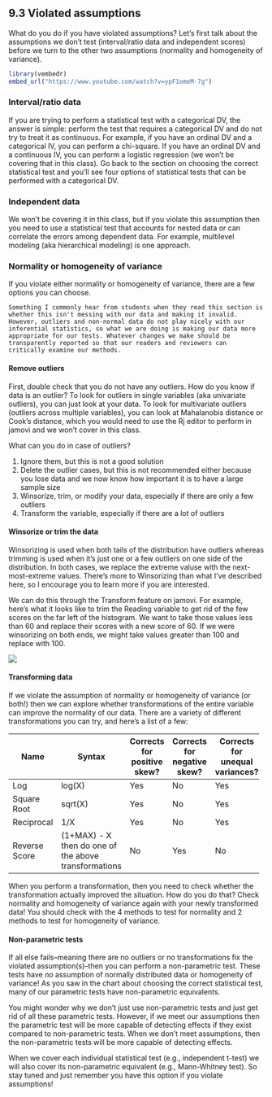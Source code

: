 ## 9.3 Violated assumptions

What do you do if you have violated assumptions? Let's first talk about the assumptions we don't test (interval/ratio data and independent scores) before we turn to the other two assumptions (normality and homogeneity of variance).

```r
library(vembedr)
embed_url("https://www.youtube.com/watch?v=ypF1omeM-7g")
```

### Interval/ratio data

If you are trying to perform a statistical test with a categorical DV, the answer is simple: perform the test that requires a categorical DV and do not try to treat it as continuous. For example, if you have an ordinal DV and a categorical IV, you can perform a chi-square. If you have an ordinal DV and a continuous IV, you can perform a logistic regression (we won't be covering that in this class). Go back to the section on choosing the correct statistical test and you'll see four options of statistical tests that can be performed with a categorical DV.

### Independent data

We won't be covering it in this class, but if you violate this assumption then you need to use a statistical test that accounts for nested data or can correlate the errors among dependent data. For example, multilevel modeling (aka hierarchical modeling) is one approach.

### Normality or homogeneity of variance

If you violate either normality or homogeneity of variance, there are a few options you can choose.

```block

Something I commonly hear from students when they read this section is whether this isn't messing with our data and making it invalid. However, outliers and non-normal data do not play nicely with our inferential statistics, so what we are doing is making our data more appropriate for our tests. Whatever changes we make should be transparently reported so that our readers and reviewers can critically examine our methods. 
```

#### Remove outliers

First, double check that you do not have any outliers. How do you know if data is an outlier? To look for outliers in single variables (aka univariate outliers), you can just look at your data. To look for multivariate outliers (outliers across multiple variables), you can look at Mahalanobis distance or Cook's distance, which you would need to use the Rj editor to perform in jamovi and we won't cover in this class.

What can you do in case of outliers?

1.  Ignore them, but this is not a good solution
2.  Delete the outlier cases, but this is not recommended either because you lose data and we now know how important it is to have a large sample size
3.  Winsorize, trim, or modify your data, especially if there are only a few outliers
4.  Transform the variable, especially if there are a lot of outliers

#### Winsorize or trim the data

Winsorizing is used when both tails of the distribution have outliers whereas trimming is used when it's just one or a few outliers on one side of the distribution. In both cases, we replace the extreme valuse with the next-most-extreme values. There's more to Winsorizing than what I've described here, so I encourage you to learn more if you are interested.

We can do this through the Transform feature on jamovi. For example, here's what it looks like to trim the Reading variable to get rid of the few scores on the far left of the histogram. We want to take those values less than 60 and replace their scores with a new score of 60. If we were winsorizing on both ends, we might take values greater than 100 and replace with 100.

![](images/03-jamovi/winsorize.png)

#### Transforming data

If we violate the assumption of normality or homogeneity of variance (or both!) then we can explore whether transformations of the entire variable can improve the normality of our data. There are a variety of different transformations you can try, and here's a list of a few:

+---------------+------------------------------------------+-----------------------------+-----------------------------+---------------------------------+
| Name          | Syntax                                   | Corrects for positive skew? | Corrects for negative skew? | Corrects for unequal variances? |
+===============+==========================================+=============================+=============================+=================================+
| Log           | log(X)                                   | Yes                         | No                          | Yes                             |
+---------------+------------------------------------------+-----------------------------+-----------------------------+---------------------------------+
| Square Root   | sqrt(X)                                  | Yes                         | No                          | Yes                             |
+---------------+------------------------------------------+-----------------------------+-----------------------------+---------------------------------+
| Reciprocal    | 1/X                                      | Yes                         | No                          | Yes                             |
+---------------+------------------------------------------+-----------------------------+-----------------------------+---------------------------------+
| Reverse Score | (1+MAX) - X\                             | No                          | Yes                         | No                              |
|               | then do one of the above transformations |                             |                             |                                 |
+---------------+------------------------------------------+-----------------------------+-----------------------------+---------------------------------+

When you perform a transformation, then you need to check whether the transformation actually improved the situation. How do you do that? Check normality and homogeneity of variance again with your newly transformed data! You should check with the 4 methods to test for normality and 2 methods to test for homogeneity of variance.

#### Non-parametric tests

If all else fails--meaning there are no outliers or no transformations fix the violated assumption(s)--then you can perform a non-parametric test. These tests have *no* assumption of normally distributed data or homogeneity of variance! As you saw in the chart about choosing the correct statistical test, many of our parametric tests have non-parametric equivalents.

You might wonder why we don't just use non-parametric tests and just get rid of all these parametric tests. However, if we meet our assumptions then the parametric test will be more capable of detecting effects if they exist compared to non-parametric tests. When we don't meet assumptions, then the non-parametric tests will be more capable of detecting effects.

When we cover each individual statistical test (e.g., independent t-test) we will also cover its non-parametric equivalent (e.g., Mann-Whitney test). So stay tuned and just remember you have this option if you violate assumptions!
